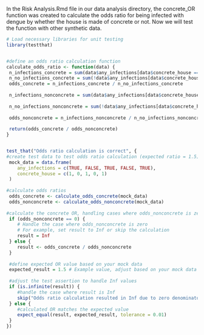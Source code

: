 In the Risk Analysis.Rmd file in our data analysis directory, the concrete_OR function was created to calculate the odds ratio for being infected with dengue by whether the house is made of concrete or not. Now we will test the function with other synthetic data.

```r
# Load necessary libraries for unit testing
library(testthat)


#define an odds ratio calculation function
calculate_odds_ratio <- function(data) {
 n_infections_concrete = sum(data$any_infections[data$concrete_house == 1])
 n_no_infections_concrete = sum(!data$any_infections[data$concrete_house == 1])
 odds_concrete = n_infections_concrete / n_no_infections_concrete
  
 n_infections_nonconcrete = sum(data$any_infections[data$concrete_house == 0])
 
 n_no_infections_nonconcrete = sum(!data$any_infections[data$concrete_house == 0])
 
 odds_nonconcrete = n_infections_nonconcrete / n_no_infections_nonconcrete
  
 return(odds_concrete / odds_nonconcrete)
}



```

```r
test_that("Odds ratio calculation is correct", {
#create test data to test odds ratio calculation (expected ratio = 1.5)
 mock_data = data.frame(
    any_infections = c(TRUE, FALSE, TRUE, FALSE, TRUE),
    concrete_house = c(1, 0, 1, 0, 1)
 )
  
#calculate odds ratios
 odds_concrete <- calculate_odds_concrete(mock_data)
 odds_nonconcrete <- calculate_odds_nonconcrete(mock_data)
  
#calculate the concrete OR, handling cases where odds_nonconcrete is zero
 if (odds_nonconcrete == 0) {
    # Handle the case where odds_nonconcrete is zero
    # For example, set result to Inf or skip the calculation
    result = Inf
 } else {
    result <- odds_concrete / odds_nonconcrete
 }
  
 #define expected OR value based on your mock data
 expected_result = 1.5 # Example value, adjust based on your mock data
  
 #adjust the test assertion to handle Inf values
 if (is.infinite(result)) {
    #handle the case where result is Inf
    skip("Odds ratio calculation resulted in Inf due to zero denominator.")
 } else {
    #calculated OR matches the expected value
    expect_equal(result, expected_result, tolerance = 0.01)
 }
})
```
